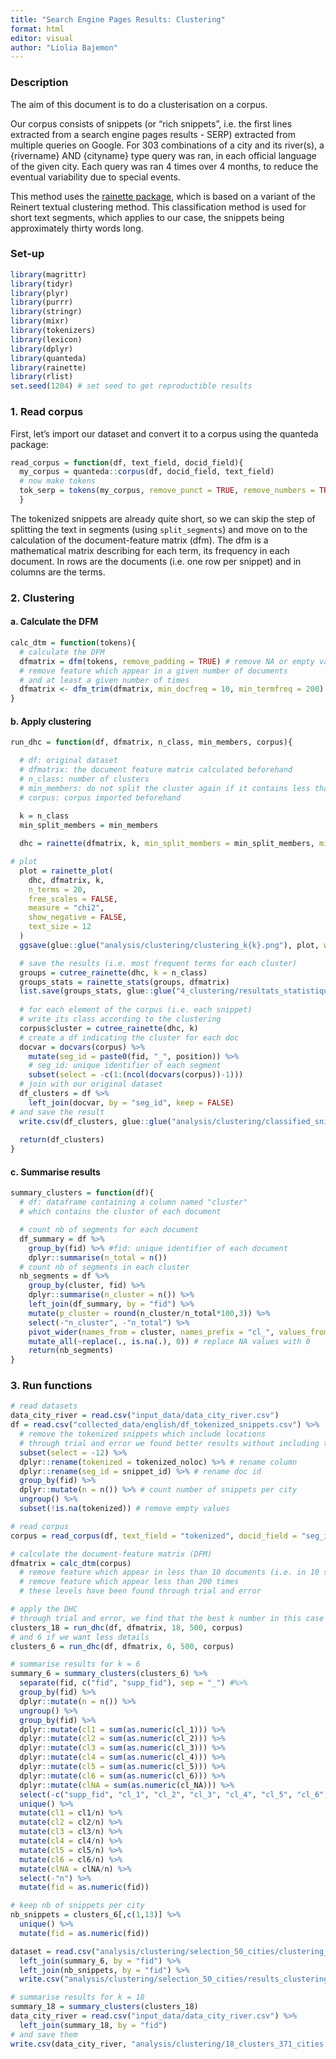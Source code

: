 ```yaml
---
title: "Search Engine Pages Results: Clustering"
format: html
editor: visual
author: "Liolia Bajemon"
---
```


### Description

The aim of this document is to do a clusterisation on a corpus.

Our corpus consists of snippets (or "rich snippets", i.e. the first lines extracted from a search engine pages results - SERP) extracted from multiple queries on Google. For 303 combinations of a city and its river(s), a {rivername} AND {cityname} type query was ran, in each official language of the given city. Each query was ran 4 times over 4 months, to reduce the eventual variability due to special events.

This method uses the [rainette package](https://juba.github.io/rainette/), which is based on a variant of the Reinert textual clustering method. This classification method is used for short text segments, which applies to our case, the snippets being approximately thirty words long.

### Set-up

```r
library(magrittr)
library(tidyr)
library(plyr)
library(purrr)
library(stringr)
library(mixr)
library(tokenizers)
library(lexicon)
library(dplyr)
library(quanteda)
library(rainette)
library(rlist)
set.seed(1204) # set seed to get reproductible results
```

### 1. Read corpus

First, let's import our dataset and convert it to a corpus using the quanteda package:

```r
read_corpus = function(df, text_field, docid_field){
  my_corpus = quanteda::corpus(df, docid_field, text_field) 
  # now make tokens
  tok_serp = tokens(my_corpus, remove_punct = TRUE, remove_numbers = TRUE, remove_symbols = TRUE, remove_url = TRUE, split_hyphens = TRUE) # tokenization and removal of diverse items
  }
```

The tokenized snippets are already quite short, so we can skip the step of splitting the text in segments (using `split_segments`) and move on to the calculation of the document-feature matrix (dfm). The dfm is a mathematical matrix describing for each term, its frequency in each document. In rows are the documents (i.e. one row per snippet) and in columns are the terms.

### 2. Clustering

#### a. Calculate the DFM

```r
calc_dtm = function(tokens){
  # calculate the DFM
  dfmatrix = dfm(tokens, remove_padding = TRUE) # remove NA or empty values
  # remove feature which appear in a given number of documents 
  # and at least a given number of times 
  dfmatrix <- dfm_trim(dfmatrix, min_docfreq = 10, min_termfreq = 200)
}
```

#### b. Apply clustering

```r
run_dhc = function(df, dfmatrix, n_class, min_members, corpus){

  # df: original dataset
  # dfmatrix: the document feature matrix calculated beforehand
  # n_class: number of clusters
  # min_members: do not split the cluster again if it contains less than 500 members
  # corpus: corpus imported beforehand
  
  k = n_class
  min_split_members = min_members

  dhc = rainette(dfmatrix, k, min_split_members = min_split_members, min_segment_size = 0)

# plot
  plot = rainette_plot(
    dhc, dfmatrix, k,
    n_terms = 20,
    free_scales = FALSE,
    measure = "chi2",
    show_negative = FALSE,
    text_size = 12
  )
  ggsave(glue::glue("analysis/clustering/clustering_k{k}.png"), plot, width = 500, height = 250, units = "mm", limitsize = FALSE)

  # save the results (i.e. most frequent terms for each cluster)
  groups = cutree_rainette(dhc, k = n_class)
  groups_stats = rainette_stats(groups, dfmatrix)
  list.save(groups_stats, glue::glue("4_clustering/resultats_statistiques_k{k}.rds"))
  
  # for each element of the corpus (i.e. each snippet)
  # write its class according to the clustering
  corpus$cluster = cutree_rainette(dhc, k)
  # create a df indicating the cluster for each doc 
  docvar = docvars(corpus) %>% 
    mutate(seg_id = paste0(fid, "_", position)) %>% 
    # seg_id: unique identifier of each segment 
    subset(select = -c(1:(ncol(docvars(corpus))-1)))
  # join with our original dataset
  df_clusters = df %>% 
    left_join(docvar, by = "seg_id", keep = FALSE)
# and save the result
  write.csv(df_clusters, glue::glue("analysis/clustering/classified_snippets_k{k}.csv"), row.names = FALSE)
  
  return(df_clusters)
}
```

#### c. Summarise results

```r

summary_clusters = function(df){
  # df: dataframe containing a column named "cluster" 
  # which contains the cluster of each document

  # count nb of segments for each document
  df_summary = df %>% 
    group_by(fid) %>% #fid: unique identifier of each document
    dplyr::summarise(n_total = n())
  # count nb of segments in each cluster
  nb_segments = df %>% 
    group_by(cluster, fid) %>% 
    dplyr::summarise(n_cluster = n()) %>% 
    left_join(df_summary, by = "fid") %>% 
    mutate(p_cluster = round(n_cluster/n_total*100,3)) %>% 
    select(-"n_cluster", -"n_total") %>% 
    pivot_wider(names_from = cluster, names_prefix = "cl_", values_from = p_cluster) %>% 
    mutate_all(~replace(., is.na(.), 0)) # replace NA values with 0 
    return(nb_segments)
}
```

### 3. Run functions

```r
# read datasets
data_city_river = read.csv("input_data/data_city_river.csv")
df = read.csv("collected_data/english/df_tokenized_snippets.csv") %>% 
  # remove the tokenized snippets which include locations
  # through trial and error we found better results without including the locations
  subset(select = -12) %>% 
  dplyr::rename(tokenized = tokenized_noloc) %>% # rename column
  dplyr::rename(seg_id = snippet_id) %>% # rename doc id 
  group_by(fid) %>% 
  dplyr::mutate(n = n()) %>% # count number of snippets per city 
  ungroup() %>% 
  subset(!is.na(tokenized)) # remove empty values

# read corpus
corpus = read_corpus(df, text_field = "tokenized", docid_field = "seg_id")

# calculate the document-feature matrix (DFM)
dfmatrix = calc_dtm(corpus)
  # remove feature which appear in less than 10 documents (i.e. in 10 snippets)
  # remove feature which appear less than 200 times 
  # these levels have been found through trial and error 

# apply the DHC
# through trial and error, we find that the best k number in this case is 18
clusters_18 = run_dhc(df, dfmatrix, 18, 500, corpus)
# and 6 if we want less details
clusters_6 = run_dhc(df, dfmatrix, 6, 500, corpus)

# summarise results for k = 6
summary_6 = summary_clusters(clusters_6) %>% 
  separate(fid, c("fid", "supp_fid"), sep = "_") #%>% 
  group_by(fid) %>% 
  dplyr::mutate(n = n()) %>% 
  ungroup() %>% 
  group_by(fid) %>% 
  dplyr::mutate(cl1 = sum(as.numeric(cl_1))) %>% 
  dplyr::mutate(cl2 = sum(as.numeric(cl_2))) %>%
  dplyr::mutate(cl3 = sum(as.numeric(cl_3))) %>%
  dplyr::mutate(cl4 = sum(as.numeric(cl_4))) %>%
  dplyr::mutate(cl5 = sum(as.numeric(cl_5))) %>%
  dplyr::mutate(cl6 = sum(as.numeric(cl_6))) %>%
  dplyr::mutate(clNA = sum(as.numeric(cl_NA))) %>% 
  select(-c("supp_fid", "cl_1", "cl_2", "cl_3", "cl_4", "cl_5", "cl_6", "cl_NA")) %>% 
  unique() %>% 
  mutate(cl1 = cl1/n) %>% 
  mutate(cl2 = cl2/n) %>% 
  mutate(cl3 = cl3/n) %>% 
  mutate(cl4 = cl4/n) %>% 
  mutate(cl5 = cl5/n) %>% 
  mutate(cl6 = cl6/n) %>% 
  mutate(clNA = clNA/n) %>% 
  select(-"n") %>% 
  mutate(fid = as.numeric(fid))

# keep nb of snippets per city
nb_snippets = clusters_6[,c(1,13)] %>% 
  unique() %>% 
  mutate(fid = as.numeric(fid))

dataset = read.csv("analysis/clustering/selection_50_cities/clustering_300.csv") # %>%
  left_join(summary_6, by = "fid") %>% 
  left_join(nb_snippets, by = "fid") %>% 
  write.csv("analysis/clustering/selection_50_cities/results_clustering6.csv", row.names = FALSE)

# summarise results for k = 18
summary_18 = summary_clusters(clusters_18)
data_city_river = read.csv("input_data/data_city_river.csv") %>% 
  left_join(summary_18, by = "fid")
# and save them
write.csv(data_city_river, "analysis/clustering/18_clusters_371_cities.csv")
```
